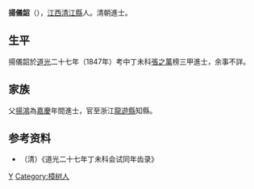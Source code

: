 '''揚儀韶'''（{{bd|？||？||Y}}），[[江西|江西]][[清江縣|清江縣]]人。清朝進士。

== 生平 ==
揚儀韶於[[道光|道光]]二十七年（1847年）考中丁未科[[張之萬|張之萬]]榜三甲進士，余事不詳。

== 家族 ==
父[[揚鴻|揚鴻]]為[[嘉慶|嘉慶]]年間進士，官至浙江[[龍遊縣|龍遊縣]]知縣。

== 参考资料 ==
*（清）《道光二十七年丁未科会试同年齿录》

{{道光二十七年丁未科殿試金榜}}

{{Authority control}}

{{DEFAULTSORT:Yang揚}}
[[Category:揚姓|Y]]
[[Category:樟树人|Category:樟树人]]


{{清朝人物小作品}}